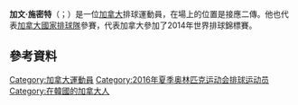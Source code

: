 {{blpsources|time=2015-06-14T10:22:29+00:00}}
{{expand|time=2015-06-14T10:22:29+00:00}}
{{Infobox volleyball biography
| name           = Gavin Schmitt
| image          = Gavin Schmitt 2012.jpg
| image_size     = 250px
| caption        = 
| fullname       = Gavin Charles Schmitt
| nickname       = 
| nationality    = {{CAN}}
| birth_date     = {{Birth date and age|1986|1|27|mf=y}}
| birth_place    = [[艾伯塔省|艾伯塔省]][[大草原城_(加拿大)|大草原城]]
| hometown       = [[加拿大|加拿大]][[薩斯喀徹溫省|薩斯喀徹溫省]][[萨斯卡通|萨斯卡通]]
| height         = 2.08 m
| college        = [[萨斯喀彻温大学|萨斯喀彻温大学]]
| position       = Opposite
| currentclub    = 
| currentnumber  = 
| years          = 2004–2005<br>2006–2007<br>2007–2008<br>2008–2009<br>2009–2012<br>2012–2013<br>2013–2015<br>2015–2016<br>2016–2017<br>2017–2018<br>2018–2019<br>2019–2020<br>2020
| teams          = {{flagicon|CAN}} [[Saskatchewan_Huskies|Saskatchewan Huskies]]<br> {{flagicon|CAN}} [[Red_Deer_College|Red Deer College]]<br> {{flagicon|GRC}} [[Ethnikos_Alexandroupolis_V.C.|Ethnikos Alexandroupolis]]<br> {{flagicon|FRA}} [[Arago_de_Sète|Arago de Sète]]<br> {{flagicon|KOR}} [[Daejeon_Samsung_Bluefangs|Daejeon Samsung Bluefangs]]<br> {{flagicon|RUS}} [[VC_Iskra_Odintsovo|Iskra Odintsovo]]<br> {{flagicon|TUR}} [[Arkas_Spor|Arkas Izmir]]<br> {{flagicon|BRA}} [[Funvic_Taubaté|Funvic Taubaté]]<br> {{flagicon|POL}} [[Asseco_Resovia_Rzeszów|Asseco Resovia Rzeszów]]<br> {{flagicon|JPN}} [[Toray_Arrows_(men's_volleyball_team)|Toray Arrows]]<br> {{flagicon|GRC}}  [[Olympiacos_S.C.|Olympiacos Piraeus]]<br> {{flagicon|KOR}} [[Suwon_KEPCO_Vixtorm|Suwon KEPCO Vixtorm]]<br> {{flagicon|FRA}} [[Paris_Volley|Paris Volley]]
| nationalyears  = 2007–
| nationalteam   = {{vb|CAN}}
| medaltemplates = 
{{MedalCountry|{{CAN}}}}
{{MedalSport| 男子[[排球|排球]]}}
{{MedalCompetition|[[中北美洲和加勒比地區排球聯賽|中北美洲和加勒比地區排球聯賽]]}}
{{MedalSilver|[[2013_Men's_NORCECA_Volleyball_Championship|2013 Canada]]|}}
{{MedalBronze|[[2011_Men's_NORCECA_Volleyball_Championship|2011 Puerto Rico]]|}}
}}
'''加文·施密特'''（{{lang-en|Gavin Schmitt}}；{{bd|1986年|1月27日}}）是一位[[加拿大|加拿大]]排球運動員，在場上的位置是接應二傳。他也代表[[加拿大國家排球隊|加拿大國家排球隊]]參賽，代表加拿大參加了2014年世界排球錦標賽。

==參考資料==
{{Reflist}}
[[Category:加拿大運動員|Category:加拿大運動員]]
[[Category:2016年夏季奥林匹克运动会排球运动员|Category:2016年夏季奥林匹克运动会排球运动员]]
[[Category:在韓國的加拿大人|Category:在韓國的加拿大人]]